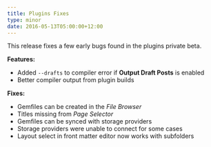 ```yaml
---
title: Plugins Fixes
type: minor
date: 2016-05-13T05:00:00+12:00
---
```



This release fixes a few early bugs found in the plugins private beta.

**Features:**

* Added `--drafts` to compiler error if **Output Draft Posts** is enabled
* Better compiler output from plugin builds


**Fixes:**

* Gemfiles can be created in the *File Browser*
* Titles missing from *Page Selector*
* Gemfiles can be synced with storage providers
* Storage providers were unable to connect for some cases
* Layout select in front matter editor now works with subfolders